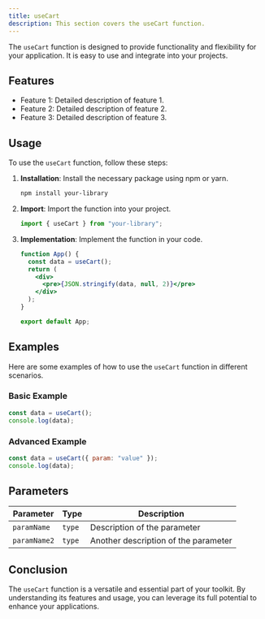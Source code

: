 ```yaml
---
title: useCart
description: This section covers the useCart function.
---
```


The `useCart` function is designed to provide functionality and flexibility for your application. It is easy to use and integrate into your projects.

## Features

- Feature 1: Detailed description of feature 1.
- Feature 2: Detailed description of feature 2.
- Feature 3: Detailed description of feature 3.

## Usage

To use the `useCart` function, follow these steps:

1. **Installation**: Install the necessary package using npm or yarn.
   ```bash
   npm install your-library
   ```
2. **Import**: Import the function into your project.
   ```jsx
   import { useCart } from "your-library";
   ```
3. **Implementation**: Implement the function in your code.

   ```jsx
   function App() {
     const data = useCart();
     return (
       <div>
         <pre>{JSON.stringify(data, null, 2)}</pre>
       </div>
     );
   }

   export default App;
   ```

## Examples

Here are some examples of how to use the `useCart` function in different scenarios.

### Basic Example

```jsx
const data = useCart();
console.log(data);
```

### Advanced Example

```jsx
const data = useCart({ param: "value" });
console.log(data);
```

## Parameters

| Parameter    | Type   | Description                          |
| ------------ | ------ | ------------------------------------ |
| `paramName`  | `type` | Description of the parameter         |
| `paramName2` | `type` | Another description of the parameter |

## Conclusion

The `useCart` function is a versatile and essential part of your toolkit. By understanding its features and usage, you can leverage its full potential to enhance your applications.
